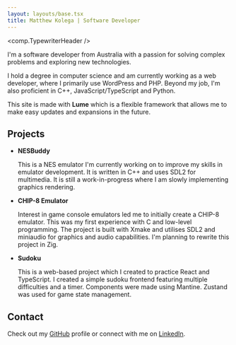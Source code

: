 ```yaml
---
layout: layouts/base.tsx
title: Matthew Kolega | Software Developer
---
```

<comp.TypewriterHeader />

I'm a software developer from Australia with a passion for solving complex problems and exploring new technologies.

I hold a degree in computer science and am currently working as a web developer, where I primarily use WordPress and PHP. Beyond my job, I'm also proficient in C++, JavaScript/TypeScript and Python.

This site is made with **Lume** which is a flexible framework that allows me to make easy updates and expansions in the future.

## Projects

* **NESBuddy**

  This is a NES emulator I'm currently working on to improve my skills in emulator development. It is written in C++ and uses SDL2 for multimedia. It is still a work-in-progress where I am slowly implementing graphics rendering.

* **CHIP-8 Emulator**

  Interest in game console emulators led me to initially create a CHIP-8 emulator. This was my first experience with C and low-level programming. The project is built with Xmake and utilises SDL2 and miniaudio for graphics and audio capabilities. I'm planning to rewrite this project in Zig.

* **Sudoku**

  This is a web-based project which I created to practice React and TypeScript. I created a simple sudoku frontend featuring multiple difficulties and a timer. Components were made using Mantine. Zustand was used for game state management.

## Contact

Check out my [GitHub](https://github.com/mattkolega) profile or connect with me on [LinkedIn](https://www.linkedin.com/in/matthew-kolega/).